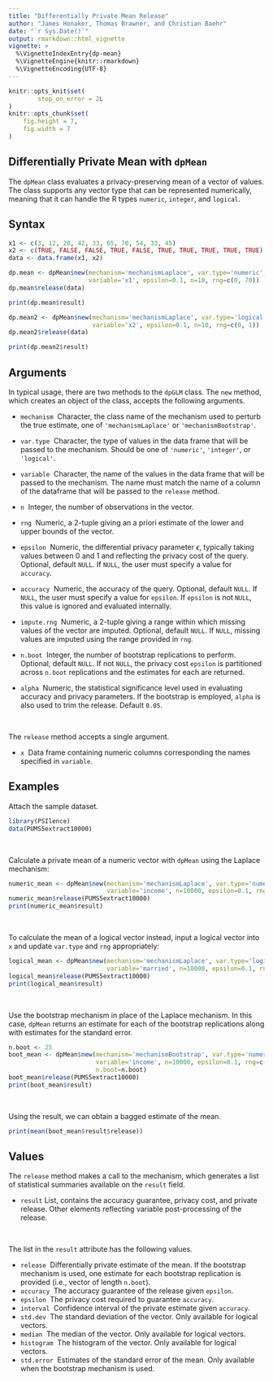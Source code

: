 ```yaml
---
title: "Differentially Private Mean Release"
author: "James Honaker, Thomas Brawner, and Christian Baehr"
date: "`r Sys.Date()`"
output: rmarkdown::html_vignette
vignette: >
  %\VignetteIndexEntry{dp-mean}
  %\VignetteEngine{knitr::rmarkdown}
  %\VignetteEncoding{UTF-8}
---
```


```r
knitr::opts_knit$set(
        stop_on_error = 2L
)
knitr::opts_chunk$set(
    fig.height = 7,
    fig.width = 7
)
```

Differentially Private Mean with `dpMean`
-----------------------------------------

The `dpMean` class evaluates a privacy-preserving mean of a vector of values. The class supports any vector type that can be represented numerically, meaning that it can handle the R types `numeric`, `integer`, and `logical`.

<!--
Differential privacy is a rigorous mathematical framework for making statistical information about private datasets available. This is done in such a way that guarantees that information about specific individuals in the dataset does not leak out. Differentially private estimates of various statistics are available in this package.  For example, the `mean.release()` function releases a mean of a variable, while adding a precise about of noise to guarantee `epsilon` differential privacy. 

The privacy loss parameter `epsilon` is chosen by the user and represents the degree of privacy preservation guaranteed to each observation in the data when releasing information. Typically this is valued between 0 and 1; as the value gets smaller, the level of privacy protection grows. However, greater privacy protection means more noise must be added to the true mean to achieve the desired amount of privacy. Therefore, as epsilon grows smaller, the privacy protection becomes greater, but the accuracy of the statistical release becomes weaker.

It is noteworthy the user must manually specify the number of observations, variable type, and range of the data of interest; data will only be touched at the point the estimate to be released is actually computed, and only by the function computing that estimate. This structure decreases the possibility of an unauthorized release of information. Additional parameter specification includes the desired `epsilon` value and post-processing steps the user would like to perform on the released statistic. 
-->

Syntax
------

```r
x1 <- c(3, 12, 20, 42, 33, 65, 70, 54, 33, 45)
x2 <- c(TRUE, FALSE, FALSE, TRUE, FALSE, TRUE, TRUE, TRUE, TRUE, TRUE)
data <- data.frame(x1, x2)

dp.mean <- dpMean$new(mechanism='mechanismLaplace', var.type='numeric', 
                      variable='x1', epsilon=0.1, n=10, rng=c(0, 70))
dp.mean$release(data)

print(dp.mean$result)

dp.mean2 <- dpMean$new(mechanism='mechanismLaplace', var.type='logical', 
                       variable='x2', epsilon=0.1, n=10, rng=c(0, 1))
dp.mean2$release(data)

print(dp.mean2$result)
```

Arguments
---------

In typical usage, there are two methods to the `dpGLM` class. The `new` method, which creates an object of the class, accepts the following arguments.

* `mechanism` \ Character, the class name of the mechanism used to perturb the true estimate, one of `'mechanismLaplace'` or `'mechanismBootstrap'`.

* `var.type` \ Character, the type of values in the data frame that will be passed to the mechanism. Should be one of `'numeric'`, `'integer'`, or `'logical'`.

* `variable` \ Character, the name of the values in the data frame that will be passed to the mechanism. The name must match the name of a column of the dataframe that will be passed to the `release` method.

* `n` \ Integer, the number of observations in the vector.

* `rng` \ Numeric, a 2-tuple giving an a priori estimate of the lower and upper bounds of the vector.

* `epsilon` \ Numeric, the differential privacy parameter $\epsilon$, typically taking values between 0 and 1 and reflecting the privacy cost of the query. Optional, default `NULL`. If `NULL`, the user must specify a value for `accuracy`.

* `accuracy` \ Numeric, the accuracy of the query. Optional, default `NULL`. If `NULL`, the user must specify a value for `epsilon`. If `epsilon` is not `NULL`, this value is ignored and evaluated internally.

* `impute.rng` \ Numeric, a 2-tuple giving a range within which missing values of the vector are imputed. Optional, default `NULL`. If `NULL`, missing values are imputed using the range provided in `rng`.

* `n.boot` \ Integer, the number of bootstrap replications to perform. Optional, default `NULL`. If not `NULL`, the privacy cost `epsilon` is partitioned across `n.boot` replications and the estimates for each are returned.

* `alpha` \ Numeric, the statistical significance level used in evaluating accuracy and privacy parameters. If the bootstrap is employed, `alpha` is also used to trim the release. Default `0.05`.

&nbsp; 

The `release` method accepts a single argument. 

* `x` \ Data frame containing numeric columns corresponding the names specified in `variable`.


Examples
------

Attach the sample dataset. 

```r
library(PSIlence)
data(PUMS5extract10000)
```

&nbsp;

Calculate a private mean of a numeric vector with `dpMean` using the Laplace mechanism:

```r
numeric_mean <- dpMean$new(mechanism='mechanismLaplace', var.type='numeric', 
                           variable='income', n=10000, epsilon=0.1, rng=c(0, 750000))
numeric_mean$release(PUMS5extract10000)
print(numeric_mean$result)
```

&nbsp;

To calculate the mean of a logical vector instead, input a logical vector into `x` and update `var.type` and `rng` appropriately:

```r
logical_mean <- dpMean$new(mechanism='mechanismLaplace', var.type='logical', 
                           variable='married', n=10000, epsilon=0.1, rng=c(0, 1))
logical_mean$release(PUMS5extract10000)
print(logical_mean$result)
```

&nbsp;

Use the bootstrap mechanism in place of the Laplace mechanism. In this case, `dpMean` returns an estimate for each of the bootstrap replications along with estimates for the standard error.

```r
n.boot <- 25
boot_mean <- dpMean$new(mechanism='mechanismBootstrap', var.type='numeric', 
                        variable='income', n=10000, epsilon=0.1, rng=c(0, 750000), 
                        n.boot=n.boot)
boot_mean$release(PUMS5extract10000)
print(boot_mean$result)
```

&nbsp; 

Using the result, we can obtain a bagged estimate of the mean.

```r
print(mean(boot_mean$result$release))
```

Values
------

The `release` method makes a call to the mechanism, which generates a list of statistical summaries available on the `result` field.

* `result` List, contains the accuracy guarantee, privacy cost, and private release. Other elements reflecting variable post-processing of the release.

&nbsp; 

The list in the `result` attribute has the following values.

* `release` \ Differentially private estimate of the mean. If the bootstrap mechanism is used, one estimate for each bootstrap replication is provided (i.e., vector of length `n.boot`).
* `accuracy` \ The accuracy guarantee of the release given `epsilon`.
* `epsilon` \ The privacy cost required to guarantee `accuracy`.
* `interval` \ Confidence interval of the private estimate given `accuracy`.
* `std.dev` \ The standard deviation of the vector. Only available for logical vectors.
* `median` \ The median of the vector. Only available for logical vectors.
* `histogram` \ The histogram of the vector. Only available for logical vectors.
* `std.error` \ Estimates of the standard error of the mean. Only available when the bootstrap mechanism is used.